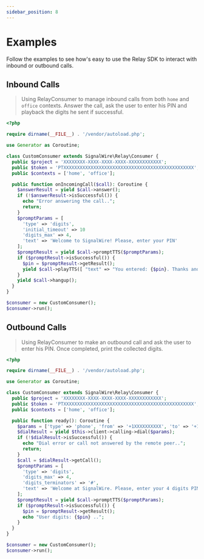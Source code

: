 ```yaml
---
sidebar_position: 8
---
```


# Examples

Follow the examples to see how's easy to use the Relay SDK to interact with inbound or outbound calls.

## Inbound Calls

> Using RelayConsumer to manage inbound calls from both `home` and `office` contexts. Answer the call, ask the user to enter his PIN and playback the digits he sent if successful.

```php
<?php

require dirname(__FILE__) . '/vendor/autoload.php';

use Generator as Coroutine;

class CustomConsumer extends SignalWire\Relay\Consumer {
  public $project = 'XXXXXXXX-XXXX-XXXX-XXXX-XXXXXXXXXXXX';
  public $token = 'PTXXXXXXXXXXXXXXXXXXXXXXXXXXXXXXXXXXXXXXXXXXXXXXXX';
  public $contexts = ['home', 'office'];

  public function onIncomingCall($call): Coroutine {
    $answerResult = yield $call->answer();
    if (!$answerResult->isSuccessful()) {
      echo "Error answering the call..";
      return;
    }
    $promptParams = [
      'type' => 'digits',
      'initial_timeout' => 10
      'digits_max' => 4,
      'text' => 'Welcome to SignalWire! Please, enter your PIN'
    ];
    $promptResult = yield $call->promptTTS($promptParams);
    if ($promptResult->isSuccessful()) {
      $pin = $promptResult->getResult();
      yield $call->playTTS([ "text" => "You entered: {$pin}. Thanks and good bye!" ]);
    }
    yield $call->hangup();
  }
}

$consumer = new CustomConsumer();
$consumer->run();
```

## Outbound Calls

> Using RelayConsumer to make an outbound call and ask the user to enter his PIN. Once completed, print the collected digits.

```php
<?php

require dirname(__FILE__) . '/vendor/autoload.php';

use Generator as Coroutine;

class CustomConsumer extends SignalWire\Relay\Consumer {
  public $project = 'XXXXXXXX-XXXX-XXXX-XXXX-XXXXXXXXXXXX';
  public $token = 'PTXXXXXXXXXXXXXXXXXXXXXXXXXXXXXXXXXXXXXXXXXXXXXXXX';
  public $contexts = ['home', 'office'];

  public function ready(): Coroutine {
    $params = ['type' => 'phone', 'from' => '+1XXXXXXXXXX', 'to' => '+1YYYYYYYYYY'];
    $dialResult = yield $this->client->calling->dial($params);
    if (!$dialResult->isSuccessful()) {
      echo "Dial error or call not answered by the remote peer..";
      return;
    }
    $call = $dialResult->getCall();
    $promptParams = [
      'type' => 'digits',
      'digits_max' => 4,
      'digits_terminators' => '#',
      'text' => 'Welcome at SignalWire. Please, enter your 4 digits PIN and then # to proceed'
    ];
    $promptResult = yield $call->promptTTS($promptParams);
    if ($promptResult->isSuccessful()) {
      $pin = $promptResult->getResult();
      echo "User digits: {$pin} ..";
    }
  }
}

$consumer = new CustomConsumer();
$consumer->run();
```
